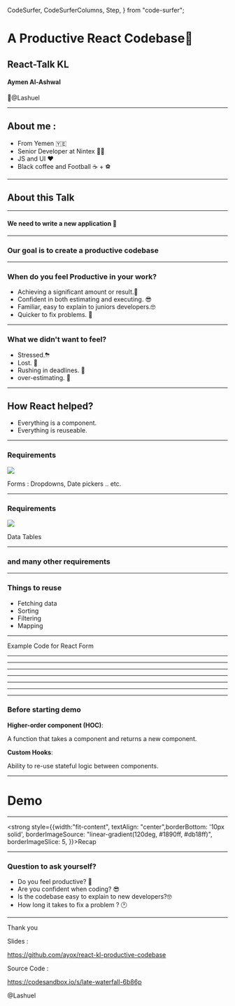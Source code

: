   CodeSurfer,
  CodeSurferColumns,
  Step,
} from "code-surfer";



# A Productive React Codebase🚀

## React-Talk KL

#### Aymen Al-Ashwal
 👋@Lashuel

---

## About me : 
- From Yemen 🇾🇪 
- Senior Developer at Nintex 👨‍💻
- JS and UI ❤️
- Black coffee and Football ☕️ + ⚽️
---

## About this Talk 

---

#### We need to write a new application 🤔

---

<h3> Our goal is to create a <strong style={{width:"fit-content", textAlign: "center",borderBottom: '10px solid',
borderImageSource: "linear-gradient(120deg, #1890ff, #db18ff)",
  borderImageSlice: 5,
}}>productive</strong> codebase </h3>

---

### When do you feel Productive in your work?

- Achieving a significant amount or result.💪
- Confident in both estimating and executing. 😎
- Familiar, easy to explain to juniors developers.🤓
- Quicker to fix problems. 🚀

---

### What we didn't want to feel?

- Stressed.⛈ 
- Lost. 🧐
- Rushing in deadlines. 😬
- over-estimating. 🤥

---

## How React helped?

- Everything is a component. 
- Everything is reuseable. 

---
### Requirements

<Image src={forms} size='30%'></Image>

Forms : Dropdowns, Date pickers .. etc. 

---

### Requirements


<Image src={dataTable} size='50%'></Image>

Data Tables

---
### and many other requirements
---

### Things to reuse  

- Fetching data 
- Sorting
- Filtering 
- Mapping 


---

Example Code for React Form

---

<FormsExampleCode1/>

---

<FormsExampleCode2/>

---

<FormsExampleCode3/>

---

<FormsExampleCode4/>

---

<FormsExampleCode5/>

---

<FormsExampleCode6/>

---

### Before starting demo 

**Higher-order component (HOC)**: 

A function that takes a component and returns a new component.

**Custom Hooks**: 

Ability to re-use stateful logic between components.

---

# Demo 

---

<strong style={{width:"fit-content", textAlign: "center",borderBottom: '10px solid',
borderImageSource: "linear-gradient(120deg, #1890ff, #db18ff)",
  borderImageSlice: 5,
}}>Recap</strong>

---

### Question to ask yourself?

- Do you feel productive? 💪
- Are you confident when coding? 😎
- Is the codebase easy to explain to new developers?🤓
- How long it takes to fix a problem ? 🕐

---

Thank you 

Slides : 

https://github.com/ayox/react-kl-productive-codebase

Source Code : 

https://codesandbox.io/s/late-waterfall-6b86p

@Lashuel



